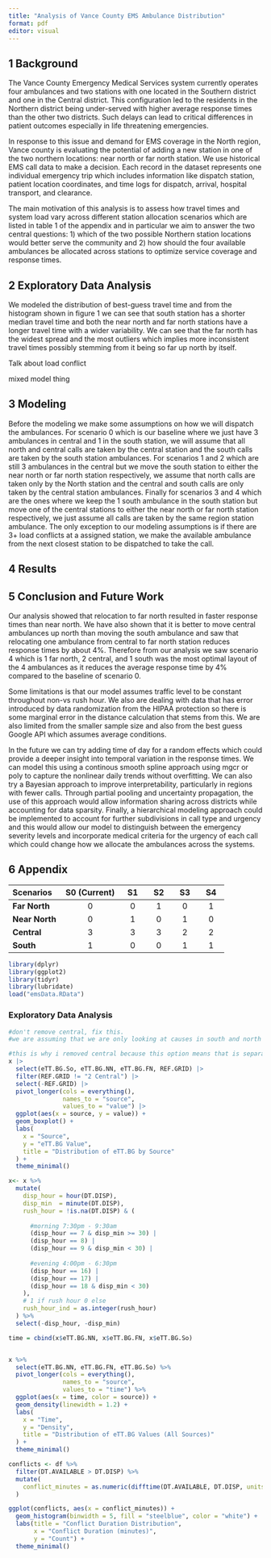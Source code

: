 ```yaml
---
title: "Analysis of Vance County EMS Ambulance Distribution"
format: pdf
editor: visual
---
```


## 1 Background

The Vance County Emergency Medical Services system currently operates four ambulances and two stations with one located in the Southern district and one in the Central district. This configuration led to the residents in the Northern district being under-served with higher average response times than the other two districts. Such delays can lead to critical differences in patient outcomes especially in life threatening emergencies.

In response to this issue and demand for EMS coverage in the North region, Vance county is evaluating the potential of adding a new station in one of the two northern locations: near north or far north station. We use historical EMS call data to make a decision. Each record in the dataset represents one individual emergency trip which includes information like dispatch station, patient location coordinates, and time logs for dispatch, arrival, hospital transport, and clearance.

The main motivation of this analysis is to assess how travel times and system load vary across different station allocation scenarios which are listed in table 1 of the appendix and in particular we aim to answer the two central questions: 1) which of the two possible Northern station locations would better serve the community and 2) how should the four available ambulances be allocated across stations to optimize service coverage and response times.

## 2 Exploratory Data Analysis

We modeled the distribution of best-guess travel time and from the histogram shown in figure 1 we can see that south station has a shorter median travel time and both the near north and far north stations have a longer travel time with a wider variability. We can see that the far north has the widest spread and the most outliers which implies more inconsistent travel times possibly stemming from it being so far up north by itself.

Talk about load conflict

mixed model thing

## 3 Modeling

Before the modeling we make some assumptions on how we will dispatch the ambulances. For scenario 0 which is our baseline where we just have 3 ambulances in central and 1 in the south station, we will assume that all north and central calls are taken by the central station and the south calls are taken by the south station ambulances. For scenarios 1 and 2 which are still 3 ambulances in the central but we move the south station to either the near north or far north station respectively, we assume that north calls are taken only by the North station and the central and south calls are only taken by the central station ambulances. Finally for scenarios 3 and 4 which are the ones where we keep the 1 south ambulance in the south station but move one of the central stations to either the near north or far north station respectively, we just assume all calls are taken by the same region station ambulance. The only exception to our modeling assumptions is if there are 3+ load conflicts at a assigned station, we make the available ambulance from the next closest station to be dispatched to take the call.

## 4 Results

## 5 Conclusion and Future Work

Our analysis showed that relocation to far north resulted in faster response times than near north. We have also shown that it is better to move central ambulances up north than moving the south ambulance and saw that relocating one ambulance from central to far north station reduces response times by about 4%. Therefore from our analysis we saw scenario 4 which is 1 far north, 2 central, and 1 south was the most optimal layout of the 4 ambulances as it reduces the average response time by 4% compared to the baseline of scenario 0.

Some limitations is that our model assumes traffic level to be constant throughout non-vs rush hour. We also are dealing with data that has error introduced by data randomization from the HIPAA protection so there is some marginal error in the distance calculation that stems from this. We are also limited from the smaller sample size and also from the best guess Google API which assumes average conditions.

In the future we can try adding time of day for a random effects which could provide a deeper insight into temporal variation in the response times. We can model this using a continous smooth spline approach using mgcr or poly to capture the nonlinear daily trends without overfitting. We can also try a Bayesian approach to improve interpretability, particularly in regions with fewer calls. Through partial pooling and uncertainty propagation, the use of this approach would allow information sharing across districts while accounting for data sparsity. Finally, a hierarchical modeling approach could be implemented to account for further subdivisions in call type and urgency and this would allow our model to distinguish between the emergency severity levels and incorporate medical criteria for the urgency of each call which could change how we allocate the ambulances across the systems.

## 6 Appendix

| **Scenarios**  | **S0 (Current)** | **S1** | **S2** | **S3** | **S4** |
|:---------------|:----------------:|:------:|:------:|:------:|:------:|
| **Far North**  |        0         |   0    |   1    |   0    |   1    |
| **Near North** |        0         |   1    |   0    |   1    |   0    |
| **Central**    |        3         |   3    |   3    |   2    |   2    |
| **South**      |        1         |   0    |   0    |   1    |   1    |

```r
library(dplyr)
library(ggplot2)
library(tidyr)
library(lubridate)
load("emsData.RData")
```

### Exploratory Data Analysis

```r

#don't remove central, fix this.
#we are assuming that we are only looking at causes in south and north then

#this is why i removed central because this option means that is separate
x |>
  select(eTT.BG.So, eTT.BG.NN, eTT.BG.FN, REF.GRID) |> 
  filter(REF.GRID != "2 Central") |>
  select(-REF.GRID) |>
  pivot_longer(cols = everything(),
               names_to = "source",
               values_to = "value") |> 
  ggplot(aes(x = source, y = value)) +
  geom_boxplot() +
  labs(
    x = "Source",
    y = "eTT.BG Value",
    title = "Distribution of eTT.BG by Source"
  ) +
  theme_minimal()
```

```r
x<- x %>%
  mutate(
    disp_hour = hour(DT.DISP),
    disp_min  = minute(DT.DISP),
    rush_hour = !is.na(DT.DISP) & (
      
      #morning 7:30pm - 9:30am
      (disp_hour == 7 & disp_min >= 30) |
      (disp_hour == 8) |
      (disp_hour == 9 & disp_min < 30) |
      
      #evening 4:00pm - 6:30pm
      (disp_hour == 16) |
      (disp_hour == 17) |
      (disp_hour == 18 & disp_min < 30)
    ),
    # 1 if rush hour 0 else
    rush_hour_ind = as.integer(rush_hour)  
  ) %>%
  select(-disp_hour, -disp_min)
```

```r
time = cbind(x$eTT.BG.NN, x$eTT.BG.FN, x$eTT.BG.So)


x %>%
  select(eTT.BG.NN, eTT.BG.FN, eTT.BG.So) %>%
  pivot_longer(cols = everything(),
               names_to = "source",
               values_to = "time") %>%
  ggplot(aes(x = time, color = source)) +
  geom_density(linewidth = 1.2) +
  labs(
    x = "Time",
    y = "Density",
    title = "Distribution of eTT.BG Values (All Sources)"
  ) +
  theme_minimal()
```

```r
conflicts <- df %>%
  filter(DT.AVAILABLE > DT.DISP) %>%
  mutate(
    conflict_minutes = as.numeric(difftime(DT.AVAILABLE, DT.DISP, units = "mins"))
  )

ggplot(conflicts, aes(x = conflict_minutes)) +
  geom_histogram(binwidth = 5, fill = "steelblue", color = "white") +
  labs(title = "Conflict Duration Distribution",
       x = "Conflict Duration (minutes)",
       y = "Count") +
  theme_minimal()
```

